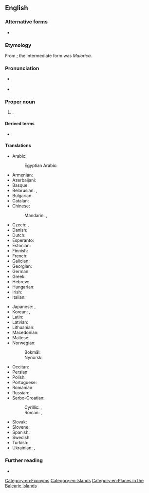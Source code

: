 ==English==

===Alternative forms===
* {{alter|en|Mallorca}}

===Etymology===
From {{bor|en|la|[[īnsula]] [[maior]]|t=larger island}}; the intermediate form was ''Maiorica.''

===Pronunciation===
* {{a|GA}} {{IPA|en|/məˈjɔɹ.kə/|/məˈdʒɔɹ.kə/}}
* {{a|RP}} {{IPA|en|/məˈjɔː.kə/|/məˈdʒɔː.kə/}}

===Proper noun===
{{en-proper noun}}

# {{place|en|Largest of the  <<autonomous community/Balearic Islands>>}}.
#: {{cot|en|Formentera|Ibiza|Minorca}}

====Derived terms====
* {{l|en|Majorcan}}

====Translations====
{{trans-top|island}}
* Arabic: {{t|ar|مَيُورْقَة|f|tr=mayurqa}}
*: Egyptian Arabic: {{t|arz|مايوركا|f|tr=mayurka|sc=Arab}}
* Armenian: {{t|hy|Մալյորկա}}
* Azerbaijani: {{t|az|Malyorka}}
* Basque: {{t|eu|Mallorca}}
* Belarusian: {{t|be|Мальёрка|f}}, {{t|be|Маёрка|f}}
* Bulgarian: {{t|bg|Майорка|f}}
* Catalan: {{t+|ca|Mallorca|f}}
* Chinese:
*: Mandarin: {{t|cmn|馬略卡島|sc=Hani}}, {{t|cmn|马略卡岛|tr=Mǎ'èkǎ dǎo|sc=Hani}}
* Czech: {{t+|cs|Mallorca|f}}, {{t|cs|Malorka|f}}
* Danish: {{t|da|Mallorca}}
* Dutch: {{t|nl|Majorca}}
* Esperanto: {{t|eo|Majorko}}
* Estonian: {{t|et|Mallorca}}
* Finnish: {{t+|fi|Mallorca}}
* French: {{t+|fr|Majorque|f}}
* Galician: {{t+|gl|Mallorca|f}}
* Georgian: {{t|ka|მალიორკა}}
* German: {{t+|de|Mallorca|n}}
* Greek: {{t|el|Μαγιόρκα}}
* Hebrew: {{t|he|מיורקה|f}}
* Hungarian: {{t|hu|Mallorca}}
* Irish: {{t|ga|Mallarca|m}}
* Italian: {{t|it|Maiorca|f}}
{{trans-mid}}
* Japanese: {{t|ja|マジョルカ島|tr=Majoruka-tō}}, {{t|ja|マヨルカ島|tr=Mayoruka-tō}}
* Korean: {{t|ko|^마조르카}}, {{t|ko|^마요르카}}
* Latin: {{t|la|Balearis Maior}}
* Latvian: {{t|lv|Maļorka|f}}
* Lithuanian: {{t|lt|Maljorka|f}}
* Macedonian: {{t|mk|Мајо́рка|f}}
* Maltese: {{t|mt|Majorka}}
* Norwegian:
*: Bokmål: {{t|nb|Mallorca|f}}
*: Nynorsk: {{t|nn|Mallorca|f}}
* Occitan: {{t|oc|Malhòrca|f}}
* Persian: {{t|fa|مایورکا|tr=mâyurkâ}}
* Polish: {{t+|pl|Majorka|f}}
* Portuguese: {{t+|pt|Maiorca|f}}
* Romanian: {{t|ro|Mallorca|f}}
* Russian: {{t|ru|Майо́рка|f}}
* Serbo-Croatian:
*: Cyrillic: {{t|sh|Маљорка|f}}, {{t|sh|Мајорка|f}}
*: Roman: {{t|sh|Maljorka|f}}, {{t|sh|Mallorca|f}}
* Slovak: {{t|sk|Malorka|f}}
* Slovene: {{t|sl|Majorka|f}}
* Spanish: {{t+|es|Mallorca|f}}
* Swedish: {{t+|sv|Mallorca}}
* Turkish: {{t|tr|Mayorka}}
* Ukrainian: {{t|uk|Мальо́рка|f}}, {{t+|uk|Майо́рка|f}}
{{trans-bottom}}

===Further reading===
* {{pedia|Mallorca}}

[[Category:en:Exonyms]]
[[Category:en:Islands]]
[[Category:en:Places in the Balearic Islands]]